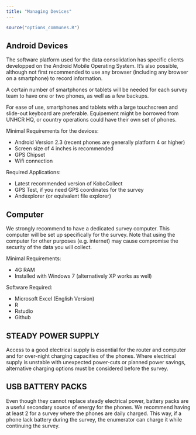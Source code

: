 ```yaml
---
title: "Managing Devices"
---
```


```r
source("options_communes.R")
```



## Android Devices 

The software platform used for the data consolidation has specific clients developped on the Android Mobile Operating System. It's also possible, although not first recommended to use any browser (including any browser on a smartphone) to record information.

A certain number of smartphones or tablets will be needed for each survey team to have one or two phones, as well as a few backups. 

For ease of use, smartphones and tablets with a large touchscreen and slide-out keyboard are preferable. Equipement might be borrowed from UNHCR HQ, or country operations could have their own set of phones.

Minimal Requirements for the devices:

* Android Version 2.3 (recent phones are generally platform 4 or higher)
* Screen size of 4 inches is recommended
* GPS Chipset
* Wifi connection

Required Applications:

* Latest recommended version of KoboCollect
* GPS Test, if you need GPS coordinates for the survey
* Andexplorer (or equivalent file explorer)

## Computer

We strongly recommend to have a dedicated survey computer. 
This computer will be set up specifically for the survey. Note that using the computer for other purposes (e.g. internet) may cause compromise the security of the data you will collect.

Minimal Requirements:

* 4G RAM
* Installed with Windows 7 (alternatively XP works as well)

Software Required:

* Microsoft Excel (English Version)
* R 
* Rstudio
* Github

 

## STEADY POWER SUPPLY

Access to a good electrical supply is essential for the router and computer and for over-night charging capacities of the phones. Where electrical supply is unstable with unexpected power-cuts or planned power savings, alternative charging options must be considered before the survey.

## USB BATTERY PACKS

Even though they cannot replace steady electrical power, battery packs are a useful secondary source of energy for the phones. We recommend having at least 2 for a survey where the phones are daily charged. This way, if a phone lack battery during the survey, the enumerator can charge it while continuing the survey.
